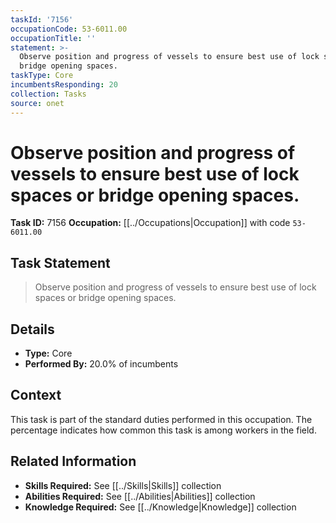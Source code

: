```yaml
---
taskId: '7156'
occupationCode: 53-6011.00
occupationTitle: ''
statement: >-
  Observe position and progress of vessels to ensure best use of lock spaces or
  bridge opening spaces.
taskType: Core
incumbentsResponding: 20
collection: Tasks
source: onet
---
```

# Observe position and progress of vessels to ensure best use of lock spaces or bridge opening spaces.

**Task ID:** 7156
**Occupation:** [[../Occupations|Occupation]] with code `53-6011.00`

## Task Statement

> Observe position and progress of vessels to ensure best use of lock spaces or bridge opening spaces.

## Details

- **Type:** Core
- **Performed By:** 20.0% of incumbents

## Context

This task is part of the standard duties performed in this occupation. The percentage indicates how common this task is among workers in the field.

## Related Information

- **Skills Required:** See [[../Skills|Skills]] collection
- **Abilities Required:** See [[../Abilities|Abilities]] collection
- **Knowledge Required:** See [[../Knowledge|Knowledge]] collection
